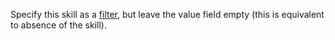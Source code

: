 <Cut title="How do I set up a filter so that the pool is available to Tolokers who don't have a specific skill (like a “spammer”)?">

Specify this skill as a [filter](https://toloka.ai/en/docs/guide/concepts/filters), but leave the value field empty (this is equivalent to absence of the skill).

</Cut>
